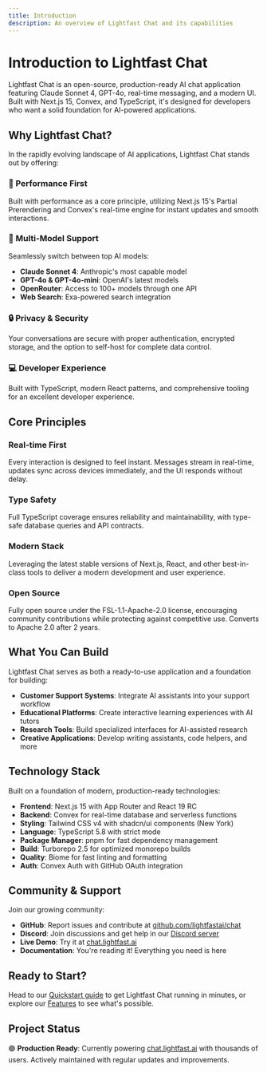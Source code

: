 ```yaml
---
title: Introduction
description: An overview of Lightfast Chat and its capabilities
---
```


# Introduction to Lightfast Chat

Lightfast Chat is an open-source, production-ready AI chat application featuring Claude Sonnet 4, GPT-4o, real-time messaging, and a modern UI. Built with Next.js 15, Convex, and TypeScript, it's designed for developers who want a solid foundation for AI-powered applications.

## Why Lightfast Chat?

In the rapidly evolving landscape of AI applications, Lightfast Chat stands out by offering:

### 🚀 Performance First
Built with performance as a core principle, utilizing Next.js 15's Partial Prerendering and Convex's real-time engine for instant updates and smooth interactions.

### 🤖 Multi-Model Support
Seamlessly switch between top AI models:
- **Claude Sonnet 4**: Anthropic's most capable model
- **GPT-4o & GPT-4o-mini**: OpenAI's latest models
- **OpenRouter**: Access to 100+ models through one API
- **Web Search**: Exa-powered search integration

### 🔒 Privacy & Security
Your conversations are secure with proper authentication, encrypted storage, and the option to self-host for complete data control.

### 💻 Developer Experience
Built with TypeScript, modern React patterns, and comprehensive tooling for an excellent developer experience.

## Core Principles

### Real-time First
Every interaction is designed to feel instant. Messages stream in real-time, updates sync across devices immediately, and the UI responds without delay.

### Type Safety
Full TypeScript coverage ensures reliability and maintainability, with type-safe database queries and API contracts.

### Modern Stack
Leveraging the latest stable versions of Next.js, React, and other best-in-class tools to deliver a modern development and user experience.

### Open Source
Fully open source under the FSL-1.1-Apache-2.0 license, encouraging community contributions while protecting against competitive use. Converts to Apache 2.0 after 2 years.

## What You Can Build

Lightfast Chat serves as both a ready-to-use application and a foundation for building:

- **Customer Support Systems**: Integrate AI assistants into your support workflow
- **Educational Platforms**: Create interactive learning experiences with AI tutors
- **Research Tools**: Build specialized interfaces for AI-assisted research
- **Creative Applications**: Develop writing assistants, code helpers, and more

## Technology Stack

Built on a foundation of modern, production-ready technologies:

- **Frontend**: Next.js 15 with App Router and React 19 RC
- **Backend**: Convex for real-time database and serverless functions
- **Styling**: Tailwind CSS v4 with shadcn/ui components (New York)
- **Language**: TypeScript 5.8 with strict mode
- **Package Manager**: pnpm for fast dependency management
- **Build**: Turborepo 2.5 for optimized monorepo builds
- **Quality**: Biome for fast linting and formatting
- **Auth**: Convex Auth with GitHub OAuth integration

## Community & Support

Join our growing community:

- **GitHub**: Report issues and contribute at [github.com/lightfastai/chat](https://github.com/lightfastai/chat)
- **Discord**: Join discussions and get help in our [Discord server](https://discord.gg/YqPDfcar2C)
- **Live Demo**: Try it at [chat.lightfast.ai](https://chat.lightfast.ai)
- **Documentation**: You're reading it! Everything you need is here

## Ready to Start?

Head to our [Quickstart guide](/docs/getting-started/quickstart) to get Lightfast Chat running in minutes, or explore our [Features](/docs/features/chat) to see what's possible.

## Project Status

🟢 **Production Ready**: Currently powering [chat.lightfast.ai](https://chat.lightfast.ai) with thousands of users. Actively maintained with regular updates and improvements.